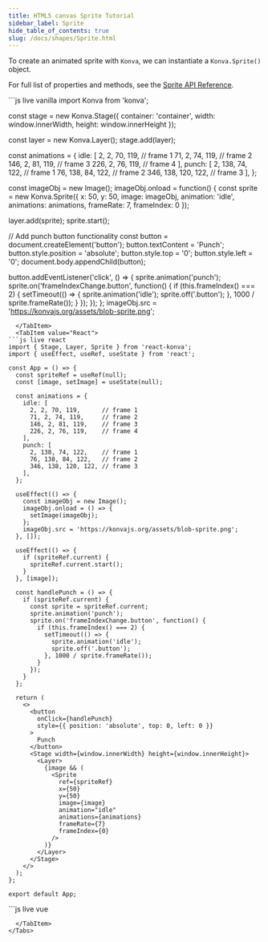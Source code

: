 ```yaml
---
title: HTML5 canvas Sprite Tutorial
sidebar_label: Sprite
hide_table_of_contents: true
slug: /docs/shapes/Sprite.html
---
```


To create an animated sprite with `Konva`, we can instantiate a `Konva.Sprite()` object.

For full list of properties and methods, see the [Sprite API Reference](/api/Konva.Sprite.html).


<Tabs>
  <TabItem value="Vanilla" default>
```js live vanilla
import Konva from 'konva';

const stage = new Konva.Stage({
  container: 'container',
  width: window.innerWidth,
  height: window.innerHeight
});

const layer = new Konva.Layer();
stage.add(layer);

const animations = {
  idle: [
    2, 2, 70, 119,      // frame 1
    71, 2, 74, 119,     // frame 2
    146, 2, 81, 119,    // frame 3
    226, 2, 76, 119,    // frame 4
  ],
  punch: [
    2, 138, 74, 122,    // frame 1
    76, 138, 84, 122,   // frame 2
    346, 138, 120, 122, // frame 3
  ],
};

const imageObj = new Image();
imageObj.onload = function() {
  const sprite = new Konva.Sprite({
    x: 50,
    y: 50,
    image: imageObj,
    animation: 'idle',
    animations: animations,
    frameRate: 7,
    frameIndex: 0
  });

  layer.add(sprite);
  sprite.start();

  // Add punch button functionality
  const button = document.createElement('button');
  button.textContent = 'Punch';
  button.style.position = 'absolute';
  button.style.top = '0';
  button.style.left = '0';
  document.body.appendChild(button);

  button.addEventListener('click', () => {
    sprite.animation('punch');
    sprite.on('frameIndexChange.button', function() {
      if (this.frameIndex() === 2) {
        setTimeout(() => {
          sprite.animation('idle');
          sprite.off('.button');
        }, 1000 / sprite.frameRate());
      }
    });
  });
};
imageObj.src = 'https://konvajs.org/assets/blob-sprite.png';
```
  </TabItem>
  <TabItem value="React">
```js live react
import { Stage, Layer, Sprite } from 'react-konva';
import { useEffect, useRef, useState } from 'react';

const App = () => {
  const spriteRef = useRef(null);
  const [image, setImage] = useState(null);

  const animations = {
    idle: [
      2, 2, 70, 119,      // frame 1
      71, 2, 74, 119,     // frame 2
      146, 2, 81, 119,    // frame 3
      226, 2, 76, 119,    // frame 4
    ],
    punch: [
      2, 138, 74, 122,    // frame 1
      76, 138, 84, 122,   // frame 2
      346, 138, 120, 122, // frame 3
    ],
  };

  useEffect(() => {
    const imageObj = new Image();
    imageObj.onload = () => {
      setImage(imageObj);
    };
    imageObj.src = 'https://konvajs.org/assets/blob-sprite.png';
  }, []);

  useEffect(() => {
    if (spriteRef.current) {
      spriteRef.current.start();
    }
  }, [image]);

  const handlePunch = () => {
    if (spriteRef.current) {
      const sprite = spriteRef.current;
      sprite.animation('punch');
      sprite.on('frameIndexChange.button', function() {
        if (this.frameIndex() === 2) {
          setTimeout(() => {
            sprite.animation('idle');
            sprite.off('.button');
          }, 1000 / sprite.frameRate());
        }
      });
    }
  };

  return (
    <>
      <button 
        onClick={handlePunch}
        style={{ position: 'absolute', top: 0, left: 0 }}
      >
        Punch
      </button>
      <Stage width={window.innerWidth} height={window.innerHeight}>
        <Layer>
          {image && (
            <Sprite
              ref={spriteRef}
              x={50}
              y={50}
              image={image}
              animation="idle"
              animations={animations}
              frameRate={7}
              frameIndex={0}
            />
          )}
        </Layer>
      </Stage>
    </>
  );
};

export default App;
```
  </TabItem>
  <TabItem value="Vue">
```js live vue
<template>
  <div>
    <button
      @click="handlePunch"
      style="position: absolute; top: 0; left: 0"
    >
      Punch
    </button>
    <v-stage :config="stageSize">
      <v-layer>
        <v-sprite
          :config="spriteConfig"
          ref="spriteRef"
        />
      </v-layer>
    </v-stage>
  </div>
</template>

<script setup>
import { ref, onMounted } from 'vue';

const stageSize = {
  width: window.innerWidth,
  height: window.innerHeight
};

const spriteRef = ref(null);

const animations = {
  idle: [
    2, 2, 70, 119,      // frame 1
    71, 2, 74, 119,     // frame 2
    146, 2, 81, 119,    // frame 3
    226, 2, 76, 119,    // frame 4
  ],
  punch: [
    2, 138, 74, 122,    // frame 1
    76, 138, 84, 122,   // frame 2
    346, 138, 120, 122, // frame 3
  ],
};

const spriteConfig = ref({
  x: 50,
  y: 50,
  image: undefined,
  animation: 'idle',
  animations: animations,
  frameRate: 7,
  frameIndex: 0
});

onMounted(() => {
  const imageObj = new Image();
  imageObj.onload = () => {
    spriteConfig.value.image = imageObj;
    handleSpriteMounted();
  };
  imageObj.src = 'https://konvajs.org/assets/blob-sprite.png';
});

const handleSpriteMounted = () => {
  const sprite = spriteRef.value.getNode();
  sprite.start();
};

const handlePunch = () => {
  const sprite = spriteRef.value.getNode();
  sprite.animation('punch');
  sprite.on('frameIndexChange.button', function() {
    if (this.frameIndex() === 2) {
      setTimeout(() => {
        sprite.animation('idle');
        sprite.off('.button');
      }, 1000 / sprite.frameRate());
    }
  });
};
</script>
```
  </TabItem>
</Tabs> 
